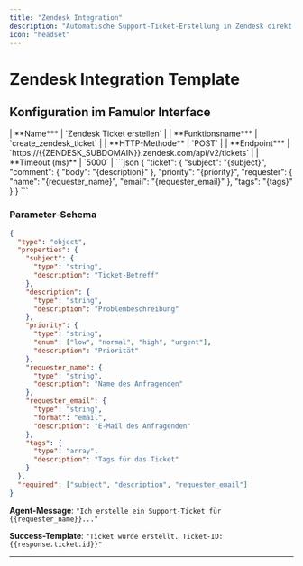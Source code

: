 ```yaml
---
title: "Zendesk Integration"
description: "Automatische Support-Ticket-Erstellung in Zendesk direkt während Kundengesprächem für professionelles Customer-Service-Management"
icon: "headset"
---
```


# Zendesk Integration Template

## Konfiguration im Famulor Interface

<Tabs>
  <Tab title="Werkzeugdetails">
    | **Name*** | `Zendesk Ticket erstellen` |
    | **Funktionsname*** | `create_zendesk_ticket` |
    | **HTTP-Methode** | `POST` |
    | **Endpoint*** | `https://{{ZENDESK_SUBDOMAIN}}.zendesk.com/api/v2/tickets` |
    | **Timeout (ms)** | `5000` |
  </Tab>
  
  <Tab title="Request Body">
    ```json
    {
      "ticket": {
        "subject": "{subject}",
        "comment": {
          "body": "{description}"
        },
        "priority": "{priority}",
        "requester": {
          "name": "{requester_name}",
          "email": "{requester_email}"
        },
        "tags": "{tags}"
      }
    }
    ```
  </Tab>
</Tabs>

### Parameter-Schema

```json
{
  "type": "object",
  "properties": {
    "subject": {
      "type": "string",
      "description": "Ticket-Betreff"
    },
    "description": {
      "type": "string",
      "description": "Problembeschreibung"
    },
    "priority": {
      "type": "string",
      "enum": ["low", "normal", "high", "urgent"],
      "description": "Priorität"
    },
    "requester_name": {
      "type": "string",
      "description": "Name des Anfragenden"
    },
    "requester_email": {
      "type": "string",
      "format": "email", 
      "description": "E-Mail des Anfragenden"
    },
    "tags": {
      "type": "array",
      "description": "Tags für das Ticket"
    }
  },
  "required": ["subject", "description", "requester_email"]
}
```

**Agent-Message**: `"Ich erstelle ein Support-Ticket für {{requester_name}}..."`

**Success-Template**: `"Ticket wurde erstellt. Ticket-ID: {{response.ticket.id}}"`

---
